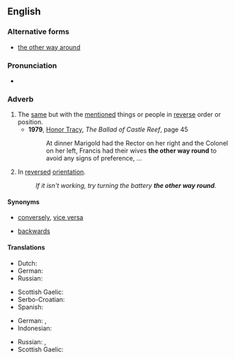 {{was wotd|2008|July|8}}
==English==

===Alternative forms===
* [[the other way around]]

===Pronunciation===
* {{audio|en-us-the other way round.ogg|Audio (US)|lang=en}}

===Adverb===
{{en-adv|head=the [[other]] [[way]] [[round]]|-}}

# The [[same]] but with the [[mention]]ed things or people in [[reverse]] order or position.
#* '''1979''', [[w:Honor Tracy|Honor Tracy]], ''The Ballad of Castle Reef'', page 45
#*: At dinner Marigold had the Rector on her right and the Colonel on her left, Francis had their wives '''the other way round''' to avoid any signs of preference, …
# In [[reversed]] [[orientation]].
#: ''If it isn't working, try turning the battery '''the other way round'''.''

====Synonyms====
* {{sense|same, but with mentioned things in reverse order}}  [[conversely]], [[vice versa]]
* {{sense|in reversed orientation}} [[backwards]]

====Translations====
{{trans-top|same but with mentioned things reversed}}
* Dutch: {{t+|nl|omgekeerd}}
* German: {{t+|de|umgekehrt}}
* Russian: {{t+|ru|наоборот|tr=naoborót}}
{{trans-mid}}
* Scottish Gaelic: {{t|gd|air an rathad eile}}
* Serbo-Croatian: {{t|sh|obrnuto}}
* Spanish: {{t|es|al revés}}
{{trans-bottom}}

{{trans-top|in reversed orientation}}
* German: {{t|de|andersherum}}, {{t|de|andersrum}}
* Indonesian: {{t+|id|terbalik}}
{{trans-mid}}
* Russian: {{t+|ru|назад|tr=nazád}}, {{t+|ru|задом наперёд}}
* Scottish Gaelic: {{t|gd|air an rathad eile}}
{{trans-bottom}}